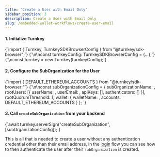 ```yaml
---
title: "Create a User with Email Only"
sidebar_position: 3
description: Create a User with Email Only
slug: /embedded-wallet-workflows/create-user-email
---
```



#### 1. Initialize Turnkey
<CodeBlock language="typescript">
{`import { Turnkey, TurnkeySDKBrowserConfig } from "@turnkey/sdk-browser";`}
{`\n\nconst turnkeyConfig: TurnkeySDKBrowserConfig = {...};`}
{`\nconst turnkey = new Turnkey(turnkeyConfig);`}
</CodeBlock>

#### 2. Configure the SubOrganization for the User

<CodeBlock language="typescript">
{`import { DEFAULT_ETHEREUM_ACCOUNTS } from "@turnkey/sdk-browser;"`}
{`\n\nconst subOrganizationConfig = {
  subOrganizationName: <subOrganizationName>,
  rootUsers: [{
    userName: <userEmail>,
    userEmail: <userEmail>,
    apiKeys: [],
    authenticators: []
  }],
  rootQuorumThreshold: 1,
  wallet: {
    walletName: <walletName>,
    accounts: DEFAULT_ETHEREUM_ACCOUNTS
  }
};
`}
</CodeBlock>

#### 3. Call `createSubOrganization` from your backend

<CodeBlock language="typescript">
{`await turnkey.serverSign("createSubOrganization", [subOrganizationConfig]);`}
</CodeBlock>

This is all that is needed to create a user without any authentication credential other than their email address, in the [login](authenticate-user-email) flow you can see how to then authenticate the user after their `subOrganization` is created.
